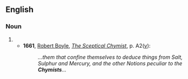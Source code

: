 ==English==

===Noun===
{{en-noun}}

# {{obsolete spelling of|chemist|lang=en}}
#* '''1661''', [[w:Robert Boyle|Robert Boyle]], ''[[s:Sceptical Chymist|The Sceptical Chymist]]'', p. A2([[w:recto and verso|v]]):
#*: ''...them that confine themselves to deduce things from Salt, Sulphur and Mercury, and the other Notions peculiar to the '''Chymists'''...''